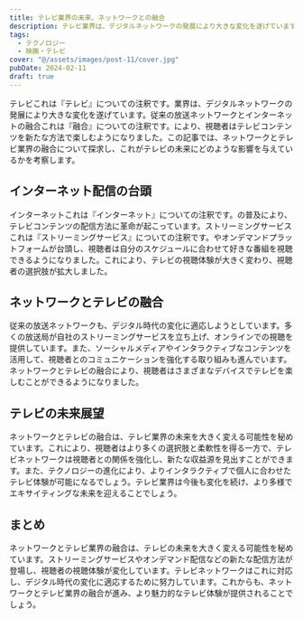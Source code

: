```yaml
---
title: テレビ業界の未来、ネットワークとの融合
description: テレビ業界は、デジタルネットワークの発展により大きな変化を遂げています。従来の放送ネットワークとインターネットの融合により、視聴者はテレビコンテンツを新たな方法で楽しむようになりました。この記事では、ネットワークとテレビ業界の融合について探求し、これがテレビの未来にどのような影響を与えているかを考察します。
tags:
  - テクノロジー
  - 映画・テレビ
cover: "@/assets/images/post-11/cover.jpg"
pubDate: 2024-02-11
draft: true
---
```



テレビ<Footnote number="1">これは『テレビ』についての注釈です。</Footnote>業界は、デジタルネットワークの発展により大きな変化を遂げています。従来の放送ネットワークとインターネットの融合<Footnote number="2">これは『融合』についての注釈です。</Footnote>により、視聴者はテレビコンテンツを新たな方法で楽しむようになりました。この記事では、ネットワークとテレビ業界の融合について探求し、これがテレビの未来にどのような影響を与えているかを考察します。

## インターネット配信の台頭

インターネット<Footnote number="3">これは『インターネット』についての注釈です。</Footnote>の普及により、テレビコンテンツの配信方法に革命が起こっています。ストリーミングサービス<Footnote number="4">これは『ストリーミングサービス』についての注釈です。</Footnote>やオンデマンドプラットフォームが台頭し、視聴者は自分のスケジュールに合わせて好きな番組を視聴できるようになりました。これにより、テレビの視聴体験が大きく変わり、視聴者の選択肢が拡大しました。

## ネットワークとテレビの融合

従来の放送ネットワークも、デジタル時代の変化に適応しようとしています。多くの放送局が自社のストリーミングサービスを立ち上げ、オンラインでの視聴を提供しています。また、ソーシャルメディアやインタラクティブなコンテンツを活用して、視聴者とのコミュニケーションを強化する取り組みも進んでいます。ネットワークとテレビの融合により、視聴者はさまざまなデバイスでテレビを楽しむことができるようになりました。

## テレビの未来展望

ネットワークとテレビの融合は、テレビ業界の未来を大きく変える可能性を秘めています。これにより、視聴者はより多くの選択肢と柔軟性を得る一方で、テレビネットワークは視聴者との関係を強化し、新たな収益源を見出すことができます。また、テクノロジーの進化により、よりインタラクティブで個人に合わせたテレビ体験が可能になるでしょう。テレビ業界は今後も変化を続け、より多様でエキサイティングな未来を迎えることでしょう。

## まとめ

ネットワークとテレビ業界の融合は、テレビの未来を大きく変える可能性を秘めています。ストリーミングサービスやオンデマンド配信などの新たな配信方法が登場し、視聴者の視聴体験が変化しています。テレビネットワークはこれに対応し、デジタル時代の変化に適応するために努力しています。これからも、ネットワークとテレビ業界の融合が進み、より魅力的なテレビ体験が提供されることでしょう。
